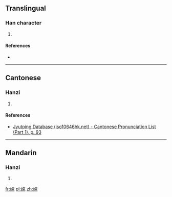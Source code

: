 ==Translingual==

===Han character===
{{Han char|rn=38|rad=女|as=07|sn=10|four=|canj=VJRU|ids=⿰女克}}

# {{defn|Han|sort=女07}}

====References====
* {{Han ref|kx=0262.100|dkj=06298|hdz=21049.140|uh=5A14|ud=23060}}

----

==Cantonese==

===Hanzi===
{{yue-hanzi|jyut=[[hak1]]|y=hak1}}

# {{defn|lang=yue|sort=女07}}

====References====
* [http://www.iso10646hk.net/jp/document/download.jsp Jyutping Database (iso10646hk.net) - Cantonese Pronunciation List (Part 1), p. 93]

----

==Mandarin==

===Hanzi===
{{cmn-hanzi|pin=[[kè]] ([[ke4]])|wg=k'o<sup>4</sup>}}

# {{defn|lang=cmn|sort=女07}}

[[fr:娔]]
[[pl:娔]]
[[zh:娔]]
